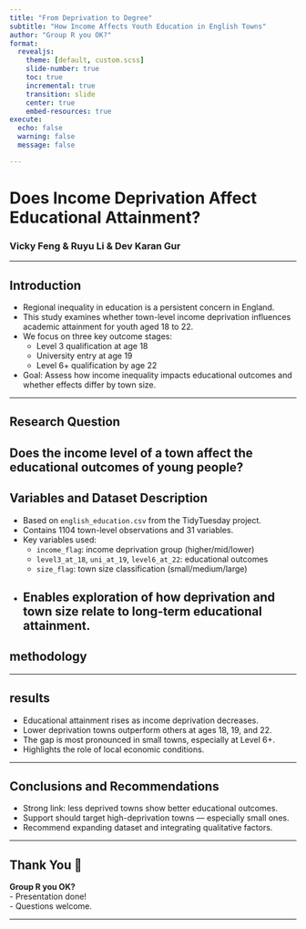 ```yaml
---
title: "From Deprivation to Degree"
subtitle: "How Income Affects Youth Education in English Towns"
author: "Group R you OK?"
format:
  revealjs:
    theme: [default, custom.scss]
    slide-number: true
    toc: true
    incremental: true
    transition: slide
    center: true
    embed-resources: true
execute:
  echo: false
  warning: false
  message: false

---
```


# Does Income Deprivation Affect Educational Attainment?

### Vicky Feng & Ruyu Li & Dev Karan Gur

---

## Introduction
- Regional inequality in education is a persistent concern in England.
- This study examines whether town-level income deprivation influences academic attainment for youth aged 18 to 22.
- We focus on three key outcome stages:
  - Level 3 qualification at age 18
  - University entry at age 19
  - Level 6+ qualification by age 22
- Goal: Assess how income inequality impacts educational outcomes and whether effects differ by town size.

---

## Research Question

**Does the income level of a town affect the educational outcomes of young people?**
---

## Variables and Dataset Description

- Based on `english_education.csv` from the TidyTuesday project.
- Contains 1104 town-level observations and 31 variables.
- Key variables used:
  - `income_flag`: income deprivation group (higher/mid/lower)
  - `level3_at_18`, `uni_at_19`, `level6_at_22`: educational outcomes
  - `size_flag`: town size classification (small/medium/large)
- Enables exploration of how deprivation and town size relate to long-term educational attainment.
---

## methodology




---

## results

- Educational attainment rises as income deprivation decreases.
- Lower deprivation towns outperform others at ages 18, 19, and 22.
- The gap is most pronounced in small towns, especially at Level 6+.
- Highlights the role of local economic conditions.

---

## Conclusions and Recommendations

- Strong link: less deprived towns show better educational outcomes.
- Support should target high-deprivation towns — especially small ones.
- Recommend expanding dataset and integrating qualitative factors.

---

## Thank You 🙏

**Group R you OK?**  
- Presentation done!  
- Questions welcome.

---